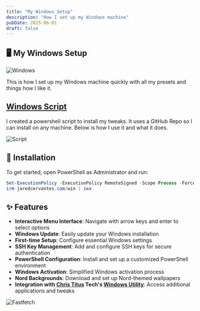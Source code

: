 ```yaml
---
title: "My Windows Setup"
description: "How I set up my Windows machine"
pubDate: 2025-06-01
draft: false
---
```


## 🖥️ My Windows Setup

![Windows](https://avatars.githubusercontent.com/u/6154722?s=100&v=4)

This is how I set up my Windows machine quickly with all my presets and things how I like it.

## [Windows Script](https://github.com/Jaredy899/win)

I created a powershell script to install my tweaks. It uses a GitHub Repo so I can install on any machine. Below is how I use it and what it does.

![Script](https://qmpdliftraf4pov3.public.blob.vercel-storage.com/Jared%20Winutil-bq8y8Y2LYpMMfJYzLSyg7qRMr5KcNx.webp)

## 🚀 Installation

To get started, open PowerShell as Administrator and run:

```powershell
Set-ExecutionPolicy -ExecutionPolicy RemoteSigned -Scope Process -Force
irm jaredcervantes.com/win | iex
```

## ✨ Features

- **Interactive Menu Interface**: Navigate with arrow keys and enter to select options
- **Windows Update**: Easily update your Windows installation
- **First-time Setup**: Configure essential Windows settings
- **SSH Key Management**: Add and configure SSH keys for secure authentication
- **PowerShell Configuration**: Install and set up a customized PowerShell environment
- **Windows Activation**: Simplified Windows activation process
- **Nord Backgrounds**: Download and set up Nord-themed wallpapers
- **Integration with [Chris Titus](https://christitus.com) Tech's [Windows Utility](https://github.com/ChrisTitusTech/winutil)**: Access additional applications and tweaks

![Fastfetch](https://qmpdliftraf4pov3.public.blob.vercel-storage.com/fastfetch-open-mDaJBjxOzk9EQUd3Fkjh3kmd8kNjIb.webp)
